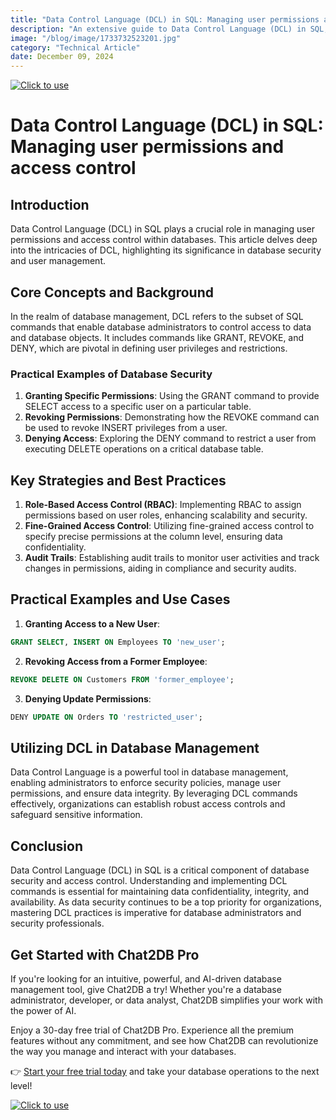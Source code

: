 ```yaml
---
title: "Data Control Language (DCL) in SQL: Managing user permissions and access control"
description: "An extensive guide to Data Control Language (DCL) in SQL, focusing on managing user permissions and access control for databases."
image: "/blog/image/1733732523201.jpg"
category: "Technical Article"
date: December 09, 2024
---
```

[![Click to use](/image/blog/bg/chat2db1.png)](https://app.chat2db.ai/)
# Data Control Language (DCL) in SQL: Managing user permissions and access control


<Authors date="December 09, 2024">
  <Author name="Jing" link="https://chat2db.ai" />
</Authors>

## Introduction
Data Control Language (DCL) in SQL plays a crucial role in managing user permissions and access control within databases. This article delves deep into the intricacies of DCL, highlighting its significance in database security and user management.

## Core Concepts and Background
In the realm of database management, DCL refers to the subset of SQL commands that enable database administrators to control access to data and database objects. It includes commands like GRANT, REVOKE, and DENY, which are pivotal in defining user privileges and restrictions.

### Practical Examples of Database Security
1. **Granting Specific Permissions**: Using the GRANT command to provide SELECT access to a specific user on a particular table.
2. **Revoking Permissions**: Demonstrating how the REVOKE command can be used to revoke INSERT privileges from a user.
3. **Denying Access**: Exploring the DENY command to restrict a user from executing DELETE operations on a critical database table.

## Key Strategies and Best Practices
1. **Role-Based Access Control (RBAC)**: Implementing RBAC to assign permissions based on user roles, enhancing scalability and security.
2. **Fine-Grained Access Control**: Utilizing fine-grained access control to specify precise permissions at the column level, ensuring data confidentiality.
3. **Audit Trails**: Establishing audit trails to monitor user activities and track changes in permissions, aiding in compliance and security audits.

## Practical Examples and Use Cases
1. **Granting Access to a New User**:
```sql
GRANT SELECT, INSERT ON Employees TO 'new_user';
```
2. **Revoking Access from a Former Employee**:
```sql
REVOKE DELETE ON Customers FROM 'former_employee';
```
3. **Denying Update Permissions**:
```sql
DENY UPDATE ON Orders TO 'restricted_user';
```

## Utilizing DCL in Database Management
Data Control Language is a powerful tool in database management, enabling administrators to enforce security policies, manage user permissions, and ensure data integrity. By leveraging DCL commands effectively, organizations can establish robust access controls and safeguard sensitive information.

## Conclusion
Data Control Language (DCL) in SQL is a critical component of database security and access control. Understanding and implementing DCL commands is essential for maintaining data confidentiality, integrity, and availability. As data security continues to be a top priority for organizations, mastering DCL practices is imperative for database administrators and security professionals.

## Get Started with Chat2DB Pro

If you're looking for an intuitive, powerful, and AI-driven database management tool, give Chat2DB a try! Whether you're a database administrator, developer, or data analyst, Chat2DB simplifies your work with the power of AI.

Enjoy a 30-day free trial of Chat2DB Pro. Experience all the premium features without any commitment, and see how Chat2DB can revolutionize the way you manage and interact with your databases.

👉 [Start your free trial today](https://app.chat2db.ai/) and take your database operations to the next level!

[![Click to use](/image/blog/bg/chat2db.jpg)](https://app.chat2db.ai/)